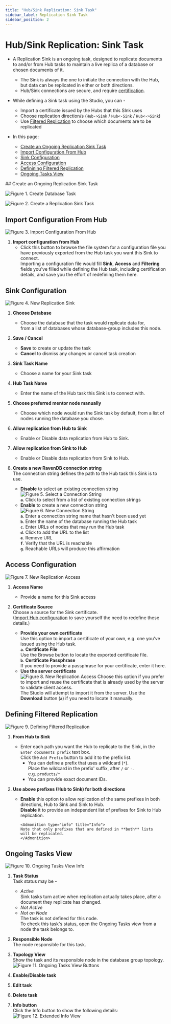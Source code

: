 ```yaml
---
title: "Hub/Sink Replication: Sink Task"
sidebar_label: Replication Sink Task
sidebar_position: 2
---
```



# Hub/Sink Replication: Sink Task
<Admonition type="note" title="Note">

* A Replication Sink is an ongoing task, designed to replicate documents to and/or 
  from Hub tasks to maintain a live replica of a database or chosen documents of it.  
   * The Sink is always the one to initiate the connection with the Hub, but data can 
     be replicated in either or both directions.  
   * Hub/Sink connections are secure, and require [certification](../../../../../studio/database/tasks/ongoing-tasks/hub-sink-replication/overview#accesses-and-certificates).  

* While defining a Sink task using the Studio, you can -  
   * Import a certificate issued by the Hubs that this SInk uses  
   * Choose replication direction/s (`Hub->Sink` / `Hub<-Sink` / `Hub<->Sink`)  
   * Use [Filtered Replication](../../../../../studio/database/tasks/ongoing-tasks/hub-sink-replication/overview#filtered-replication) to choose which documents are to be replicated  

* In this page:
   * [Create an Ongoing Replication Sink Task](../../../../../studio/database/tasks/ongoing-tasks/hub-sink-replication/replication-sink-task#create-an-ongoing-replication-sink-task)  
   * [Import Configuration From Hub](../../../../../studio/database/tasks/ongoing-tasks/hub-sink-replication/replication-sink-task#import-configuration-from-hub)  
   * [Sink Configuration](../../../../../studio/database/tasks/ongoing-tasks/hub-sink-replication/replication-sink-task#sink-configuration)  
   * [Access Configuration](../../../../../studio/database/tasks/ongoing-tasks/hub-sink-replication/replication-sink-task#access-configuration)  
   * [Definining Filtered Replication](../../../../../studio/database/tasks/ongoing-tasks/hub-sink-replication/replication-sink-task#defining-filtered-replication)  
   * [Ongoing Tasks View](../../../../../studio/database/tasks/ongoing-tasks/hub-sink-replication/replication-sink-task#ongoing-tasks-view)  

</Admonition>
## Create an Ongoing Replication Sink Task

![Figure 1. Create Database Task](./assets/sink_create-database-task.png)  

![Figure 2. Create a Replication Sink Task](./assets/sink_choose-sink-task.png)  



## Import Configuration From Hub

![Figure 3. Import Configuration From Hub](./assets/sink_import-configuration-from-hub.png)  



1. **Import configuration from Hub**  
   * Click this button to browse the file system for a configuration 
     file you have previously exported from the Hub task you want this 
     Sink to connect.  
     Importing a configuration file would fill **Sink**, **Access** 
     and **Filtering** fields you've filled while defining the Hub task, 
     including certification details, and save you the effort of redefining 
     them here.  

## Sink Configuration

![Figure 4. New Replication Sink](./assets/sink_new-replication-sink.png)  

1. **Choose Database**  
   * Choose the database that the task would replicate data for,  
     from a list of databases whose database-group includes this node.  

2. **Save / Cancel**  
   * **Save** to create or update the task  
   * **Cancel** to dismiss any changes or cancel task creation  

3. **Sink Task Name**  
   * Choose a name for your Sink task  

4. **Hub Task Name**  
   * Enter the name of the Hub task this Sink is to connect with.  

5. **Choose preferred mentor node manually**  
   * Choose which node would run the Sink task by default, 
     from a list of nodes running the database you chose.  

6. **Allow replication from Hub to Sink**  
   * Enable or Disable data replication from Hub to Sink.  

7. **Allow replication from Sink to Hub**  
   * Enable or Disable data replication from Sink to Hub.  

8. **Create a new RavenDB connection string**  
   The connection string defines the path to the Hub task this Sink 
   is to use.  
   * **Disable** to select an existing connection string  
   ![Figure 5. Select a Connection String](./assets/sink_select-connection-string.png)  
     **`a`**. Click to select from a list of existing connection strings  
   * **Enable** to create a new connection string  
   ![Figure 6. New Connection String](./assets/sink_new-connection-string.png)  
     **`a`**. Enter a connection string name that hasn't been used yet  
     **`b`**. Enter the name of the database running the Hub task  
     **`c`**. Enter URLs of nodes that may run the Hub task  
     **`d`**. Click to add the URL to the list  
     **`e`**. Remove URL  
     **`f`**. Verify that the URL is reachable  
     **`g`**. Reachable URLs will produce this affirmation



## Access Configuration

![Figure 7. New Replication Access](./assets/sink_new-replication-access.png)

1. **Access Name**  
   * Provide a name for this Sink access  

2. **Certificate Source**  
   Choose a source for the Sink certificate.  
   ([Import Hub configuration](../../../../../studio/database/tasks/ongoing-tasks/hub-sink-replication/replication-sink-task#import-configuration-from-hub) 
   to save yourself the need to redefine these details.)  
   * **Provide your own certificate**  
     Use this option to import a certificate of your own, e.g. one 
     you've issued using the Hub task.  
     **`a`**. **Certificate File**  
        Use the Browse button to locate the exported certificate file.  
     **`b`**. **Certificate Passphrase**  
        If you need to provide a passphrase for your certificate, enter it here.  
   * **Use the server certificate**  
     ![Figure 8. New Replication Access](./assets/sink_use-server-certificate.png)
      Choose this option if you prefer to import and reuse the certificate 
      that is already used by the server to validate client access.  
      The Studio will attempt to import it from the server. Use the 
      **Download** button (**`a`**) if you need to locate it manually.  


## Defining Filtered Replication

![Figure 9. Defining Filtered Replication](./assets/sink_filtered-replication.png)

1. **From Hub to Sink**  
   * Enter each path you want the Hub to replicate to the Sink, in 
     the `Enter documents prefix` text box.  
     Click the `Add Prefix` button to add it to the prefix list.  
      * You can define a prefix that uses a wildcard (`*`).  
        Place the wildcard in the prefix' suffix, after `/` or `-`.  
        e.g. `products/*`  
      * You can provide exact document IDs.  

2. **Use above prefixes (Hub to Sink) for both directions**
   * **Enable** this option to allow replication of the same prefixes 
     in both directions, Hub to Sink and Sink to Hub.  
     **Disable** it to provide an independent list of prefixes for 
     Sink to Hub replication.  
     
         <Admonition type="info" title="Info">
         Note that only prefixes that are defined in **both** lists 
         will be replicated.  
         </Admonition>



## Ongoing Tasks View

![Figure 10. Ongoing Tasks View Info](./assets/sink_ongoing_tasks_view_info.png)

1. **Task Status**  
   Task status may be -  
    * *Active*  
      Sink tasks turn active when replication actually takes place, after 
      a document they replicate has changed.  
    * *Not Active*  
    * *Not on Node*  
      The task is not defined for this node.  
      To check this task's status, open the Ongoing Tasks view 
      from a node the task belongs to.  

2. **Responsible Node**  
   The node responsible for this task.  

3. **Topology View**  
   Show the task and its responsible node in the database group topology.  
![Figure 11. Ongoing Tasks View Buttons](./assets/sink_ongoing_tasks_view_buttons.png)

1. **Enable/Disable task**  
2. **Edit task**  
3. **Delete task**  
4. **Info button**  
   Click the Info button to show the following details:  
   ![Figure 12. Extended Info View](./assets/sink_extended-info.png)  



